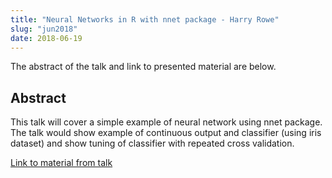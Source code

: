 ```yaml
---
title: "Neural Networks in R with nnet package - Harry Rowe"
slug: "jun2018"
date: 2018-06-19
---
```


The abstract of the talk and link to presented material are below.

## Abstract

This talk will cover a simple example of neural network using nnet package. The talk would show example of continuous output and classifier (using iris dataset) and show tuning of classifier with repeated cross validation.

[Link to material from talk](/presentationFiles/jun2018)